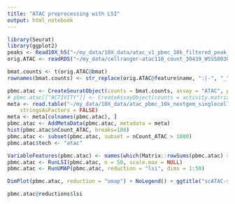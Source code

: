 ```yaml
---
title: "ATAC preprocessing with LSI"
output: html_notebook
---
```


```r
library(Seurat)
library(ggplot2)
peaks <- Read10X_h5("~/my_data/10X_data/atac_v1_pbmc_10k_filtered_peak_bc_matrix.h5")
orig.ATAC <- readRDS("~/my_data/cellranger-atac110_count_30439_WSSS8038360_GRCh38-1_1_0.snapATAC.RDS")
```

```r
bmat.counts <- t(orig.ATAC@bmat)
rownames(bmat.counts) <- str_replace(orig.ATAC@feature$name, ":|-", "_")

pbmc.atac <- CreateSeuratObject(counts = bmat.counts, assay = "ATAC", project = "10x_ATAC")
# pbmc.atac[["ACTIVITY"]] <- CreateAssayObject(counts = activity.matrix)
meta <- read.table("~/my_data/10X_data/atac_pbmc_10k_nextgem_singlecell.csv", sep = ",", header = TRUE, row.names = 1, 
    stringsAsFactors = FALSE)
meta <- meta[colnames(pbmc.atac), ]
pbmc.atac <- AddMetaData(pbmc.atac, metadata = meta)
hist(pbmc.atac$nCount_ATAC, breaks=100)
pbmc.atac <- subset(pbmc.atac, subset = nCount_ATAC > 1000)
pbmc.atac$tech <- "atac"

```

```r
VariableFeatures(pbmc.atac) <- names(which(Matrix::rowSums(pbmc.atac) > 50))
pbmc.atac <- RunLSI(pbmc.atac, n = 50, scale.max = NULL)
pbmc.atac <- RunUMAP(pbmc.atac, reduction = "lsi", dims = 1:50)
```

```r
DimPlot(pbmc.atac, reduction = "umap") + NoLegend() + ggtitle("scATAC-seq")
```
```r
pbmc.atac@reductions$lsi
```

